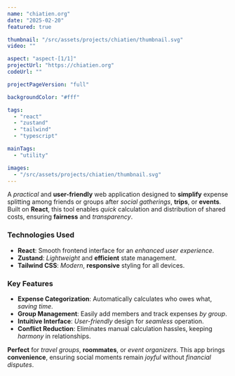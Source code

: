 ```yaml
---
name: "chiatien.org"
date: "2025-02-20"
featured: true

thumbnail: "/src/assets/projects/chiatien/thumbnail.svg"
video: ""

aspect: "aspect-[1/1]"
projectUrl: "https://chiatien.org"
codeUrl: ""

projectPageVersion: "full"

backgroundColor: "#fff"

tags:
  - "react"
  - "zustand"
  - "tailwind"
  - "typescript"

mainTags:
  - "utility"

images:
  - "/src/assets/projects/chiatien/thumbnail.svg"
---
```


A _practical_ and **user-friendly** web application designed to **simplify** expense splitting among friends or groups after _social gatherings_, **trips**, or **events**. Built on **React**, this tool enables _quick_ calculation and distribution of shared costs, ensuring **fairness** and _transparency_.

### **Technologies Used**

- **React**: Smooth frontend interface for an _enhanced user experience_.
- **Zustand**: _Lightweight_ and **efficient** state management.
- **Tailwind CSS**: _Modern_, **responsive** styling for all devices.

### **Key Features**

- **Expense Categorization**: Automatically calculates who owes what, _saving time_.
- **Group Management**: Easily add members and track expenses _by group_.
- **Intuitive Interface**: _User-friendly_ design for _seamless_ operation.
- **Conflict Reduction**: Eliminates manual calculation hassles, keeping _harmony_ in relationships.

**Perfect** for _travel groups_, **roommates**, or _event organizers_. This app brings **convenience**, ensuring social moments remain _joyful_ without _financial disputes_.
